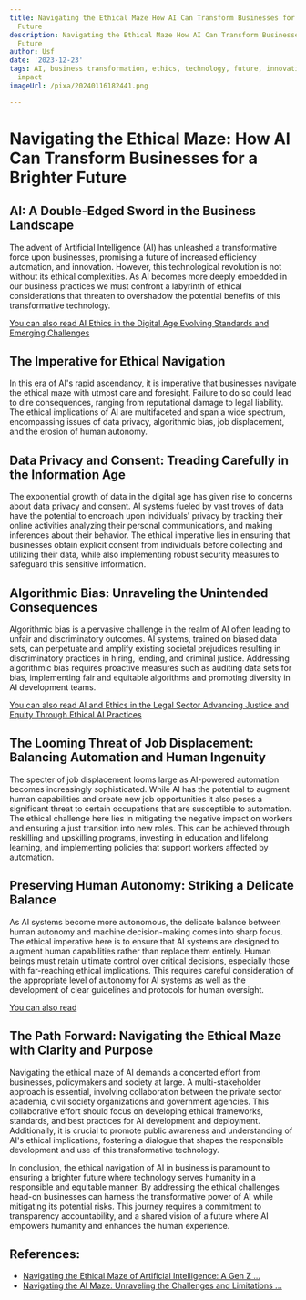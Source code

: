```yaml
---
title: Navigating the Ethical Maze How AI Can Transform Businesses for a Brighter
  Future
description: Navigating the Ethical Maze How AI Can Transform Businesses for a Brighter
  Future
author: Usf
date: '2023-12-23'
tags: AI, business transformation, ethics, technology, future, innovation, social
  impact
imageUrl: /pixa/20240116182441.png

---
```

# Navigating the Ethical Maze: How  AI Can Transform Businesses for a Brighter Future

##  AI: A Double-Edged Sword in the  Business Landscape
The advent of Artificial Intelligence (AI) has unleashed a  transformative force upon  businesses, promising a future of increased efficiency automation, and innovation. However,  this technological revolution is not without its  ethical complexities. As AI becomes more deeply embedded in  our business practices  we  must confront a labyrinth of ethical considerations  that threaten  to overshadow the potential benefits of this transformative technology.

[You can also read AI Ethics in the Digital Age Evolving Standards and Emerging Challenges](AI%20Ethics%20in%20the%20Digital%20Age%20Evolving%20Standards%20and%20Emerging%20Challenges)


## The Imperative for Ethical Navigation
In this era of AI's rapid ascendancy, it is imperative that businesses navigate the ethical maze with utmost care and foresight. Failure to  do so could lead to dire  consequences, ranging from reputational damage  to legal  liability. The ethical  implications of AI are multifaceted and span a wide spectrum, encompassing issues of data  privacy, algorithmic bias,  job displacement, and the  erosion of human autonomy.

## Data Privacy and Consent: Treading Carefully in the Information Age
The exponential growth  of data in the digital age has  given rise to concerns about  data privacy and consent. AI systems fueled  by vast troves of data have the potential to encroach  upon individuals' privacy by tracking their online activities analyzing  their personal communications, and  making inferences about their behavior. The ethical imperative lies in ensuring that businesses obtain explicit consent  from individuals before collecting and utilizing their data, while also implementing robust security measures to safeguard this sensitive information.

## Algorithmic Bias: Unraveling the Unintended Consequences
Algorithmic bias is a pervasive challenge in  the realm of AI often leading to unfair and  discriminatory outcomes. AI systems, trained on biased data sets, can perpetuate and amplify existing societal prejudices resulting in discriminatory practices in hiring, lending, and criminal justice. Addressing algorithmic bias requires proactive  measures such as auditing data sets for bias, implementing fair  and equitable algorithms and  promoting diversity in AI development teams.

[You can also read AI and  Ethics in  the Legal Sector Advancing Justice and Equity Through Ethical  AI Practices](AI%20and%20Ethics%20in%20the%20Legal%20Sector%20Advancing%20Justice%20and%20Equity%20Through%20Ethical%20AI%20Practices)


##  The Looming Threat of Job  Displacement: Balancing Automation and  Human Ingenuity
The specter of job displacement looms large as AI-powered automation becomes increasingly sophisticated. While AI has the potential  to  augment human capabilities and create new job opportunities it also poses a significant threat to certain occupations  that are  susceptible to automation. The ethical challenge here lies in mitigating the negative impact  on workers and ensuring a just transition into new roles. This can be achieved through reskilling and upskilling programs, investing in education and lifelong learning, and implementing policies that support  workers affected by automation.

## Preserving Human Autonomy: Striking a Delicate Balance
As AI systems become more autonomous, the delicate balance between  human autonomy and machine decision-making comes into sharp focus. The  ethical imperative here is  to ensure that AI systems are designed to augment human  capabilities rather than replace them entirely. Human beings must retain ultimate control over  critical  decisions, especially those with far-reaching ethical implications. This requires careful consideration of the appropriate level of autonomy for AI systems as well as the development of clear guidelines and protocols for human oversight.

[You can also read ]()


##  The Path Forward:  Navigating the Ethical Maze with Clarity and  Purpose
Navigating the ethical maze of AI demands a concerted effort from businesses,  policymakers and society at large. A multi-stakeholder approach is essential, involving collaboration  between the private sector academia, civil society organizations and government  agencies. This collaborative effort should focus  on developing  ethical frameworks,  standards, and best practices for AI development and deployment. Additionally,  it is crucial to promote public awareness  and understanding of AI's ethical implications, fostering a dialogue that shapes  the responsible development and use of this transformative technology.

In conclusion, the ethical navigation of AI in business is paramount to ensuring a  brighter future where technology serves humanity in a responsible and equitable manner. By addressing the ethical challenges  head-on businesses can harness the transformative power of AI while mitigating its potential risks. This journey requires a commitment to transparency accountability, and a  shared vision  of a  future where AI empowers humanity and enhances the human experience.

## References:
- [Navigating the Ethical Maze of Artificial Intelligence: A Gen Z ...](https://www.linkedin.com/pulse/navigating-ethical-maze-artificial-intelligence-gen-z-krishna-w43lc?trk=public_post_main-feed-card_feed-article-content)
- [Navigating the AI Maze: Unraveling the Challenges and Limitations ...](https://www.koneqt.com/challenges-limitations-ai-business/)
